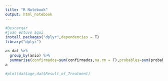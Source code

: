 ```yaml
---
title: "R Notebook"
output: html_notebook
---
```


```r

#Descargar
#juan estuvo aqui
install.packages("dplyr",dependencies = T)
library("dplyr")

a<-dat %>%
  group_by(anio) %>% 
  summarise(confirmados=sum(confirmados,na.rm = T),probables=sum(probables, na.rm = T))
a

#plot(dat$age,dat$Result_of_Treatment)

```
